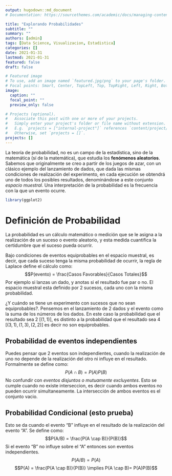 ```yaml
---
output: hugodown::md_document
# Documentation: https://sourcethemes.com/academic/docs/managing-content/

title: "Explorando Probabilidades"
subtitle: ""
summary: ""
authors: [admin]
tags: [Data Science, Visualizacion, Estadistica]
categories: []
date: 2021-01-31
lastmod: 2021-01-31
featured: false
draft: false

# Featured image
# To use, add an image named `featured.jpg/png` to your page's folder.
# Focal points: Smart, Center, TopLeft, Top, TopRight, Left, Right, BottomLeft, Bottom, BottomRight.
image:
  caption: ""
  focal_point: ""
  preview_only: false

# Projects (optional).
#   Associate this post with one or more of your projects.
#   Simply enter your project's folder or file name without extension.
#   E.g. `projects = ["internal-project"]` references `content/project/deep-learning/index.md`.
#   Otherwise, set `projects = []`.
projects: [] 
---
```

La teoría de probabilidad, no es un campo de la estadística, sino de la matemática (sí de la matemática), que estudia los **fenómenos aleatorios**. Sabemos que originalmente se creo a partir de los juegos de azar, con un clásico ejemplo del lanzamiento de dados, que dada las mismas condiciones de realización del experimento, en cada ejecución se obtendrá uno de todos los posibles resultados, denominándose a este conjunto *espacio muestral*. Una interpretación de la probabilidad es la frecuencia con la que un evento ocurre.


``` r
library(ggplot2)
```

Definición de Probabilidad
========================
La probabilidad es un cálculo matemático o medición que se le asigna a la realización de un suceso o evento aleatorio, y esta medida cuantifica la certidumbre que el suceso pueda ocurrir.

Bajo condiciones de eventos equiprobables en el espacio muestral, es decir, que cada suceso tenga la misma probabilidad de ocurrir, la regla de Laplace define el cálculo como:
$$P(evento) = \frac{Casos Favorables}{Casos Totales}$$
Por ejemplo si lanzas un dado, y anotas si el resultado fue par o no. El espacio muestral esta definido por 2 sucesos, cada uno con la misma probabilidad.

¿Y cuándo se tiene un experimento con sucesos que no sean equiprobables?. Pensemos en el lanzamiento de 2 dados y el evento como la suma de los números de los dados. En este caso la probabilidad que el resultado sea 2 ${[(1,1)]}$, es distinto a la probabilidad que el resultado sea 4 $[(3,1),(1,3),(2,2)]$ es decir no son equiprobables.


Probabilidad de eventos independientes
--------------------------------------

Puedes pensar que 2 eventos son independientes, cuando la realización de uno no depende de la realización del otro ni influye en el resultado. Formalmente se define como:
$$P(A\cap B) = P(A)P(B)$$
No confundir con *eventos disjuntos o mutuamente excluyentes*. Esto se cumple cuando no existe interseccion, es decir cuando ambos eventos no pueden ocurrir simultaneamente. La intersección de ambos eventos es el conjunto vacio.

Probabilidad Condicional (esto prueba)
-------------------------

Esto se da cuando el evento "B" influye en el resultado de la realización del evento "A". Se define como:
$$P(A/B) = \frac{P(A \cap B)}{P(B)}$$
Si el evento "B" no influye sobre el "A" entonces son eventos independientes.
$$P(A/B) = P(A)$$
$$P(A) = \frac{P(A \cap B)}{P(B)} \implies P(A \cap B)= P(A)P(B)$$
